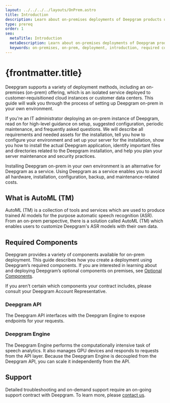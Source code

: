 ```yaml
---
layout: ../../../../layouts/OnPrem.astro
title: Introduction
description: Learn about on-premises deployments of Deepgram products using AutoML-trained (TM) models.
type: prereq
order: 1
seo:
  metaTitle: Introduction
  metaDescription: Learn about on-premises deployments of Deepgram products using AutoML-trained (TM) models.
  keywords: on-premises, on-prem, deployment, introduction, required components, required
---
```



# {frontmatter.title}

Deepgram supports a variety of deployment methods, including an on-premises (on-prem) offering, which is an isolated service deployed to customer-requisitioned cloud instances or customer data centers. This guide will walk you through the process of setting up Deepgram on-prem in your own environment.

If you're an IT administrator deploying an on-prem instance of Deepgram, read on for high-level guidance on setup, suggested configuration, periodic maintenance, and frequently asked questions. We will describe all requirements and needed assets for the installation, tell you how to configure your environment and set up your server for the installation, show you how to install the actual Deepgram application, identify important files and directories related to the Deepgram installation, and help you plan your server maintenance and security practices.

<Alert type="info">

​​Installing Deepgram on-prem in your own environment is an alternative for Deepgram as a service. Using Deepgram as a service enables you to avoid all hardware, installation, configuration, backup, and maintenance-related costs.

</Alert>

## What is AutoML (TM)

AutoML (TM) is a collection of tools and services which are used to produce trained AI models for the purpose automatic speech recognition (ASR). From an on-prem perspective, there is a solution called AutoML (TM) which enables users to customize Deepgram's ASR models with their own data.

## Required Components

Deepgram provides a variety of components available for on-prem deployment. This guide describes how you create a deployment using Deepgram’s required components. If you are interested in learning about and deploying Deepgram’s optional components on premises, see [Optional Components](/on-prem/optional-components/introduction/).

<Alert type="info">

If you aren't certain which components your contract includes, please consult your Deepgram Account Representative.

</Alert>

### Deepgram API

The Deepgram API interfaces with the Deepgram Engine to expose endpoints for your requests.

### Deepgram Engine

The Deepgram Engine performs the computationally intensive task of speech analytics. It also manages GPU devices and responds to requests from the API layer. Because the Deepgram Engine is decoupled from the Deepgram API, you can scale it independently from the API.

## Support

Detailed troubleshooting and on-demand support require an on-going support contract with Deepgram. To learn more, please [contact us](https://deepgram.com/contact-us/).
